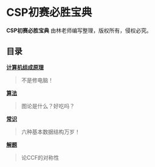 
# CSP初赛必胜宝典

**CSP初赛必胜宝典** 由林老师编写整理，版权所有，侵权必究。

## 目录
[**计算机组成原理**](https://oi-docs.vercel.app/computer)

> 不是修电脑！

[**算法**](https://oi-docs.vercel.app/algorithm)

> 图论是什么？好吃吗？

[**常识**](https://oi-docs.vercel.app/common)

> 六种基本数据结构万岁！

[**解题**](https://oi-docs.vercel.app/skills)

> 论CCF的对称性
